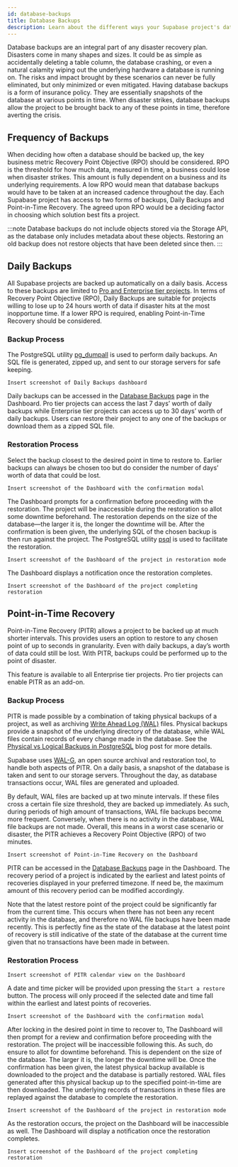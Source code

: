 ```yaml
---
id: database-backups
title: Database Backups
description: Learn about the different ways your Supabase project's database is backed up
---
```


Database backups are an integral part of any disaster recovery plan. Disasters come in many shapes and sizes. It could be as simple as accidentally deleting a table column, the database crashing, or even a natural calamity wiping out the underlying hardware a database is running on. The risks and impact brought by these scenarios can never be fully eliminated, but only minimized or even mitigated. Having database backups is a form of insurance policy. They are essentially snapshots of the database at various points in time. When disaster strikes, database backups allow the project to be brought back to any of these points in time, therefore averting the crisis.

## Frequency of Backups

When deciding how often a database should be backed up, the key business metric Recovery Point Objective (RPO) should be considered. RPO is the threshold for how much data, measured in time, a business could lose when disaster strikes. This amount is fully dependent on a business and its underlying requirements. A low RPO would mean that database backups would have to be taken at an increased cadence throughout the day. Each Supabase project has access to two forms of backups, Daily Backups and Point-in-Time Recovery. The agreed upon RPO would be a deciding factor in choosing which solution best fits a project.

:::note
Database backups do not include objects stored via the Storage API, as the database only includes metadata about these objects. Restoring an old backup does not restore objects that have been deleted since then.
:::

## Daily Backups

All Supabase projects are backed up automatically on a daily basis. Access to these backups are limited to [Pro and Enterprise tier projects](https://supabase.com/pricing). In terms of Recovery Point Objective (RPO), Daily Backups are suitable for projects willing to lose up to 24 hours worth of data if disaster hits at the most inopportune time. If a lower RPO is required, enabling Point-in-Time Recovery should be considered.

### Backup Process

The PostgreSQL utility [pg_dumpall](https://www.postgresql.org/docs/current/app-pg-dumpall.html) is used to perform daily backups. An SQL file is generated, zipped up, and sent to our storage servers for safe keeping. 

```
Insert screenshot of Daily Backups dashboard
```

Daily backups can be accessed in the [Database Backups](https://app.supabase.com/project/_/database/backups/scheduled) page in the Dashboard. Pro tier projects can access the last 7 days’ worth of daily backups while Enterprise tier projects can access up to 30 days’ worth of daily backups. Users can restore their project to any one of the backups or download them as a zipped SQL file.

### Restoration Process

Select the backup closest to the desired point in time to restore to. Earlier backups can always be chosen too but do consider the number of days’ worth of data that could be lost. 

```
Insert screenshot of the Dashboard with the confirmation modal 
```

The Dashboard prompts for a confirmation before proceeding with the restoration. The project will be inaccessible during the restoration so allot some downtime beforehand. The restoration depends on the size of the database—the larger it is, the longer the downtime will be. After the confirmation is been given, the underlying SQL of the chosen backup is then run against the project. The PostgreSQL utility [psql](https://www.postgresql.org/docs/current/app-psql.html) is used to facilitate the restoration.

```
Insert screenshot of the Dashboard of the project in restoration mode
```

The Dashboard displays a notification once the restoration completes.

```
Insert screenshot of the Dashboard of the project completing restoration
```

## Point-in-Time Recovery

Point-in-Time Recovery (PITR) allows a project to be backed up at much shorter intervals. This provides users an option to restore to any chosen point of up to seconds in granularity. Even with daily backups, a day’s worth of data could still be lost. With PITR, backups could be performed up to the point of disaster.

This feature is available to all Enterprise tier projects. Pro tier projects can enable PITR as an add-on.

### Backup Process

PITR is made possible by a combination of taking physical backups of a project, as well as archiving [Write Ahead Log (WAL)](https://www.postgresql.org/docs/current/wal-intro.html) files. Physical backups provide a snapshot of the underlying directory of the database, while WAL files contain records of every change made in the database. See the [Physical vs Logical Backups in PostgreSQL](https://supabase.com/blog/postgresql-physical-logical-backups) blog post for more details.

Supabase uses [WAL-G](https://github.com/wal-g/wal-g), an open source archival and restoration tool, to handle both aspects of PITR. On a daily basis, a snapshot of the database is taken and sent to our storage servers. Throughout the day, as database transactions occur, WAL files are generated and uploaded. 

By default, WAL files are backed up at two minute intervals. If these files cross a certain file size threshold, they are backed up immediately. As such, during periods of high amount of transactions, WAL file backups become more frequent. Conversely, when there is no activity in the database, WAL file backups are not made. Overall, this means in a worst case scenario or disaster, the PITR achieves a Recovery Point Objective (RPO) of two minutes.

```
Insert screenshot of Point-in-Time Recovery on the Dashboard
```

PITR can be accessed in the [Database Backups](https://app.supabase.com/project/_/database/backups/pitr) page in the Dashboard. The recovery period of a project is indicated by the earliest and latest points of recoveries displayed in your preferred timezone. If need be, the maximum amount of this recovery period can be modified accordingly. 

Note that the latest restore point of the project could be significantly far from the current time. This occurs when there has not been any recent activity in the database, and therefore no WAL file backups have been made recently. This is perfectly fine as the state of the database at the latest point of recovery is still indicative of the state of the database at the current time given that no transactions have been made in between.

### Restoration Process

```
Insert screenshot of PITR calendar view on the Dashboard
```

A date and time picker will be provided upon pressing the `Start a restore` button. The process will only proceed if the selected date and time fall within the earliest and latest points of recoveries.

```
Insert screenshot of the Dashboard with the confirmation modal 
```

After locking in the desired point in time to recover to, The Dashboard will then prompt for a review and confirmation before proceeding with the restoration. The project will be inaccessible following this. As such, do ensure to allot for downtime beforehand. This is dependent on the size of the database. The larger it is, the longer the downtime will be. Once the confirmation has been given, the latest physical backup available is downloaded to the project and the database is partially restored. WAL files generated after this physical backup up to the specified point-in-time are then downloaded. The underlying records of transactions in these files are replayed against the database to complete the restoration.

```
Insert screenshot of the Dashboard of the project in restoration mode
```

As the restoration occurs, the project on the Dashboard will be inaccessible as well. The Dashboard will display a notification once the restoration completes.

```
Insert screenshot of the Dashboard of the project completing restoration
```
